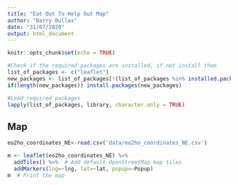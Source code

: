 ```yaml
---
title: "Eat Out To Help Out Map"
author: "Barry Bullas"
date: "31/07/2020"
output: html_document
---
```


```r
knitr::opts_chunk$set(echo = TRUE)

#Check if the required packages are installed, if not install them
list_of_packages <- c("leaflet")
new_packages <- list_of_packages[!(list_of_packages %in% installed.packages()[,"Package"])]
if(length(new_packages)) install.packages(new_packages)

#Load required packages
lapply(list_of_packages, library, character.only = TRUE)
```

## Map

```r
eo2ho_coordinates_NE<-read.csv('data/eo2ho_coordinates_NE.csv')

m <- leaflet(eo2ho_coordinates_NE) %>%
  addTiles() %>%  # Add default OpenStreetMap map tiles
  addMarkers(lng=~lng, lat=~lat, popup=~Popup)
m  # Print the map
```


